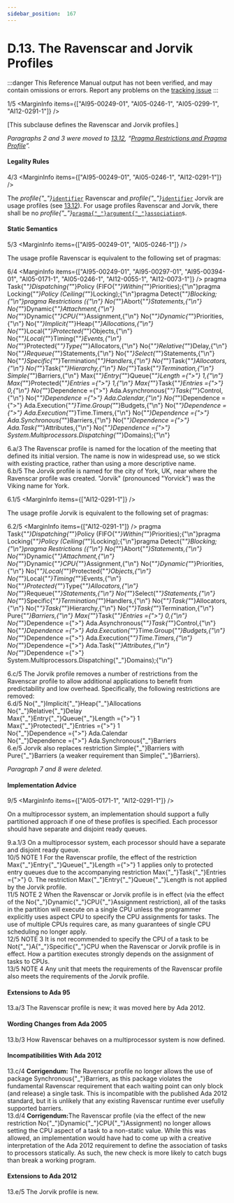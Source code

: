 ```yaml
---
sidebar_position:  167
---
```


# D.13. The Ravenscar and Jorvik Profiles

:::danger
This Reference Manual output has not been verified,
and may contain omissions or errors.
Report any problems on the [tracking issue](https://github.com/ada-lang-io/ada-lang-io/issues/20)
:::


<MarginText>1/5</MarginText>
<MarginInfo items={["AI95-00249-01", "AI05-0246-1", "AI05-0299-1", "AI12-0291-1"]} />
<p>[This subclause defines the Ravenscar and Jorvik profiles.] <br /></p>

<p><i>Paragraphs 2 and 3 were moved to <a href="/docs/arm/AA-13/AA-13.12">13.12</a>, &ldquo;<a href="/docs/arm/AA-13/AA-13.12">Pragma Restrictions and Pragma Profile</a>&rdquo;.</i> <br /></p>


#### Legality Rules

<MarginText>4/3</MarginText>
<MarginInfo items={["AI95-00249-01", "AI05-0246-1", "AI12-0291-1"]} />
<p>The <i>profile{"_"}</i><code><a href="/docs/arm/AA-2/AA-2.3#S0002">identifier</a></code> Ravenscar and <i>profile{"_"}</i><code><a href="/docs/arm/AA-2/AA-2.3#S0002">identifier</a></code> Jorvik are usage profiles (see <a href="/docs/arm/AA-13/AA-13.12">13.12</a>). For usage profiles Ravenscar and Jorvik, there shall be no <i>profile{"_"}</i><code><a href="/docs/arm/AA-2/AA-2.8#S0020">pragma{"_"}argument{"_"}association</a></code>s. <br /></p>


#### Static Semantics

<MarginText>5/3</MarginText>
<MarginInfo items={["AI95-00249-01", "AI05-0246-1"]} />
<p>The usage profile Ravenscar is equivalent to the following set of pragmas:<br /></p>

<MarginText>6/4</MarginText>
<MarginInfo items={["AI95-00249-01", "AI95-00297-01", "AI95-00394-01", "AI05-0171-1", "AI05-0246-1", "AI12-0055-1", "AI12-0073-1"]} />
<CodeBlock language="ada">
pragma Task{"_"}Dispatching{"_"}Policy (FIFO{"_"}Within{"_"}Priorities);{"\n"}pragma Locking{"_"}Policy (Ceiling{"_"}Locking);{"\n"}pragma Detect{"_"}Blocking;{"\n"}pragma Restrictions ({"\n"}              No{"_"}Abort{"_"}Statements,{"\n"}              No{"_"}Dynamic{"_"}Attachment,{"\n"}              No{"_"}Dynamic{"_"}CPU{"_"}Assignment,{"\n"}              No{"_"}Dynamic{"_"}Priorities,{"\n"}              No{"_"}Implicit{"_"}Heap{"_"}Allocations,{"\n"}              No{"_"}Local{"_"}Protected{"_"}Objects,{"\n"}              No{"_"}Local{"_"}Timing{"_"}Events,{"\n"}              No{"_"}Protected{"_"}Type{"_"}Allocators,{"\n"}              No{"_"}Relative{"_"}Delay,{"\n"}              No{"_"}Requeue{"_"}Statements,{"\n"}              No{"_"}Select{"_"}Statements,{"\n"}              No{"_"}Specific{"_"}Termination{"_"}Handlers,{"\n"}              No{"_"}Task{"_"}Allocators,{"\n"}              No{"_"}Task{"_"}Hierarchy,{"\n"}              No{"_"}Task{"_"}Termination,{"\n"}              Simple{"_"}Barriers,{"\n"}              Max{"_"}Entry{"_"}Queue{"_"}Length ={">"} 1,{"\n"}              Max{"_"}Protected{"_"}Entries ={">"} 1,{"\n"}              Max{"_"}Task{"_"}Entries ={">"} 0,{"\n"}              No{"_"}Dependence ={">"} Ada.Asynchronous{"_"}Task{"_"}Control,{"\n"}              No{"_"}Dependence ={">"} Ada.Calendar,{"\n"}              No{"_"}Dependence ={">"} Ada.Execution{"_"}Time.Group{"_"}Budgets,{"\n"}              No{"_"}Dependence ={">"} Ada.Execution{"_"}Time.Timers,{"\n"}              No{"_"}Dependence ={">"} Ada.Synchronous{"_"}Barriers,{"\n"}              No{"_"}Dependence ={">"} Ada.Task{"_"}Attributes,{"\n"}              No{"_"}Dependence ={">"} System.Multiprocessors.Dispatching{"_"}Domains);{"\n"}

</CodeBlock>
<AnnotatedOnly>
<MarginText>6.a/3</MarginText>
<Admonition type="aarm" aarm="discussion">
<b></b>The Ravenscar profile is named for the location of the meeting that defined its initial version. The name is now in widespread use, so we stick with existing practice, rather than using a more descriptive name.<br />
</Admonition>
</AnnotatedOnly>

<AnnotatedOnly>
<MarginText>6.b/5</MarginText>
<Admonition type="aarm" aarm="note">
The Jorvik profile is named for the city of York, UK, near where the Ravenscar profile was created. "Jorvik" (pronounced "Yorvick") was the Viking name for York. <br />
</Admonition>
</AnnotatedOnly>

<MarginText>6.1/5</MarginText>
<MarginInfo items={["AI12-0291-1"]} />
<p>The usage profile Jorvik is equivalent to the following set of pragmas:<br /></p>

<MarginText>6.2/5</MarginText>
<MarginInfo items={["AI12-0291-1"]} />
<CodeBlock language="ada">
pragma Task{"_"}Dispatching{"_"}Policy (FIFO{"_"}Within{"_"}Priorities);{"\n"}pragma Locking{"_"}Policy (Ceiling{"_"}Locking);{"\n"}pragma Detect{"_"}Blocking;{"\n"}pragma Restrictions ({"\n"}              No{"_"}Abort{"_"}Statements,{"\n"}              No{"_"}Dynamic{"_"}Attachment,{"\n"}              No{"_"}Dynamic{"_"}CPU{"_"}Assignment,{"\n"}              No{"_"}Dynamic{"_"}Priorities,{"\n"}              No{"_"}Local{"_"}Protected{"_"}Objects,{"\n"}              No{"_"}Local{"_"}Timing{"_"}Events,{"\n"}              No{"_"}Protected{"_"}Type{"_"}Allocators,{"\n"}              No{"_"}Requeue{"_"}Statements,{"\n"}              No{"_"}Select{"_"}Statements,{"\n"}              No{"_"}Specific{"_"}Termination{"_"}Handlers,{"\n"}              No{"_"}Task{"_"}Allocators,{"\n"}              No{"_"}Task{"_"}Hierarchy,{"\n"}              No{"_"}Task{"_"}Termination,{"\n"}              Pure{"_"}Barriers,{"\n"}              Max{"_"}Task{"_"}Entries ={">"} 0,{"\n"}              No{"_"}Dependence ={">"} Ada.Asynchronous{"_"}Task{"_"}Control,{"\n"}              No{"_"}Dependence ={">"} Ada.Execution{"_"}Time.Group{"_"}Budgets,{"\n"}              No{"_"}Dependence ={">"} Ada.Execution{"_"}Time.Timers,{"\n"}              No{"_"}Dependence ={">"} Ada.Task{"_"}Attributes,{"\n"}              No{"_"}Dependence ={">"} System.Multiprocessors.Dispatching{"_"}Domains);{"\n"}

</CodeBlock>
<AnnotatedOnly>
<MarginText>6.c/5</MarginText>
<Admonition type="aarm" aarm="discussion">
<b></b>The Jorvik profile removes a number of restrictions from the Ravenscar profile to allow additional applications to benefit from predictability and low overhead. Specifically, the following restrictions are removed: <br />
</Admonition>
</AnnotatedOnly>

<AnnotatedOnly>
<MarginText>6.d/5</MarginText>
<Admonition type="aarm" aarm="note">
    No{"_"}Implicit{"_"}Heap{"_"}Allocations<br />    No{"_"}Relative{"_"}Delay<br />    Max{"_"}Entry{"_"}Queue{"_"}Length ={">"} 1<br />    Max{"_"}Protected{"_"}Entries ={">"} 1<br />    No{"_"}Dependence ={">"} Ada.Calendar<br />    No{"_"}Dependence ={">"} Ada.Synchronous{"_"}Barriers<br />
</Admonition>
</AnnotatedOnly>

<AnnotatedOnly>
<MarginText>6.e/5</MarginText>
<Admonition type="aarm" aarm="note">
Jorvik also replaces restriction Simple{"_"}Barriers with Pure{"_"}Barriers (a weaker requirement than Simple{"_"}Barriers). <br />
</Admonition>
</AnnotatedOnly>

<p><i>Paragraph 7 and 8 were deleted.</i> <br /></p>


#### Implementation Advice

<MarginText>9/5</MarginText>
<MarginInfo items={["AI05-0171-1", "AI12-0291-1"]} />
<p>On a multiprocessor system, an implementation should support a fully partitioned approach if one of these profiles is specified. Each processor should have separate and disjoint ready queues.<br /></p>

<AnnotatedOnly>
<MarginText>9.a.1/3</MarginText>
<Admonition type="aarm" aarm="implementation-advice">
<b></b>On a multiprocessor system, each processor should have a separate and disjoint ready queue.<br />
</Admonition>
</AnnotatedOnly>

<AnnotatedOnly>
<MarginText>10/5</MarginText>
<MarginInfo items={["AI95-00249-01", "AI05-0246-1", "AI12-0291-1"]} />
<Admonition type="aarm" aarm="note">
NOTE 1   For the Ravenscar profile, the effect of the restriction Max{"_"}Entry{"_"}Queue{"_"}Length ={">"} 1 applies only to protected entry queues due to the accompanying restriction Max{"_"}Task{"_"}Entries ={">"} 0. The restriction Max{"_"}Entry{"_"}Queue{"_"}Length is not applied by the Jorvik profile.<br />
</Admonition>
</AnnotatedOnly>

<AnnotatedOnly>
<MarginText>11/5</MarginText>
<MarginInfo items={["AI12-0055-1", "AI12-0291-1"]} />
<Admonition type="aarm" aarm="note">
NOTE 2   When the Ravenscar or Jorvik profile is in effect (via the effect of the No{"_"}Dynamic{"_"}CPU{"_"}Assignment restriction), all of the tasks in the partition will execute on a single CPU unless the programmer explicitly uses aspect CPU to specify the CPU assignments for tasks. The use of multiple CPUs requires care, as many guarantees of single CPU scheduling no longer apply.<br />
</Admonition>
</AnnotatedOnly>

<AnnotatedOnly>
<MarginText>12/5</MarginText>
<MarginInfo items={["AI12-0055-1", "AI12-0291-1"]} />
<Admonition type="aarm" aarm="note">
NOTE 3   It is not recommended to specify the CPU of a task to be Not{"_"}A{"_"}Specific{"_"}CPU when the Ravenscar or Jorvik profile is in effect. How a partition executes strongly depends on the assignment of tasks to CPUs. <br />
</Admonition>
</AnnotatedOnly>

<AnnotatedOnly>
<MarginText>13/5</MarginText>
<MarginInfo items={["AI12-0291-1"]} />
<Admonition type="aarm" aarm="note">
NOTE 4   Any unit that meets the requirements of the Ravenscar profile also meets the requirements of the Jorvik profile. <br />
</Admonition>
</AnnotatedOnly>

<AnnotatedOnly>

#### Extensions to Ada 95

</AnnotatedOnly>
<AnnotatedOnly>
<MarginText>13.a/3</MarginText>
<MarginInfo items={["AI95-00249-01", "AI05-0246-1"]} />
<Admonition type="aarm" aarm="note">
The Ravenscar profile is new; it was moved here by Ada 2012. <br />
</Admonition>
</AnnotatedOnly>

<AnnotatedOnly>

#### Wording Changes from Ada 2005

</AnnotatedOnly>
<AnnotatedOnly>
<MarginText>13.b/3</MarginText>
<MarginInfo items={["AI05-0171-1"]} />
<Admonition type="aarm" aarm="note">
How Ravenscar behaves on a multiprocessor system is now defined. <br />
</Admonition>
</AnnotatedOnly>

<AnnotatedOnly>

#### Incompatibilities With Ada 2012

</AnnotatedOnly>
<AnnotatedOnly>
<MarginText>13.c/4</MarginText>
<MarginInfo items={["AI05-0073-1"]} />
<Admonition type="aarm" aarm="note">
<b>Corrigendum:</b> The Ravenscar profile no longer allows the use of package Synchronous{"_"}Barriers, as this package violates the fundamental Ravenscar requirement that each waiting point can only block (and release) a single task. This is incompatible with the published Ada 2012 standard, but it is unlikely that any existing Ravenscar runtime ever usefully supported barriers.<br />
</Admonition>
</AnnotatedOnly>

<AnnotatedOnly>
<MarginText>13.d/4</MarginText>
<MarginInfo items={["AI05-0055-1"]} />
<Admonition type="aarm" aarm="note">
<b>Corrigendum:</b>The Ravenscar profile (via the effect of the new restriction No{"_"}Dynamic{"_"}CPU{"_"}Assignment) no longer allows setting the CPU aspect of a task to a non-static value. While this was allowed, an implementation would have had to come up with a creative interpretation of the Ada 2012 requirement to define the association of tasks to processors statically. As such, the new check is more likely to catch bugs than break a working program. <br />
</Admonition>
</AnnotatedOnly>

<AnnotatedOnly>

#### Extensions to Ada 2012

</AnnotatedOnly>
<AnnotatedOnly>
<MarginText>13.e/5</MarginText>
<MarginInfo items={["AI12-0291-1"]} />
<Admonition type="aarm" aarm="note">
The Jorvik profile is new. <br />
</Admonition>
</AnnotatedOnly>

